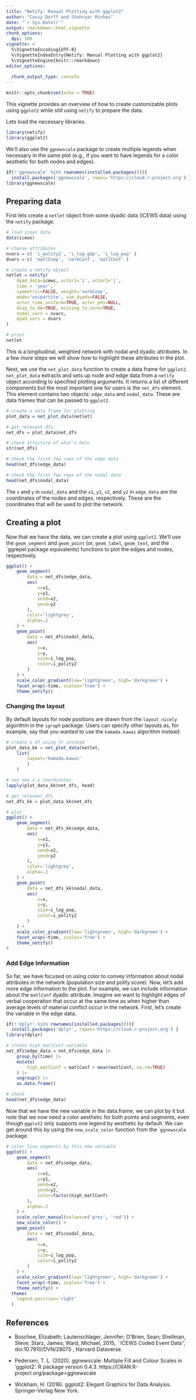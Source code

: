 ```yaml
---
title: "Netify: Manual Plotting with ggplot2"
author: "Cassy Dorff and Shahryar Minhas"
date: "`r Sys.Date()`"
output: rmarkdown::html_vignette
chunk_options:
  dpi: 100
vignette: >
  %\VignetteEncoding{UTF-8}
  %\VignetteIndexEntry{Netify: Manual Plotting with ggplot2}
  %\VignetteEngine{knitr::rmarkdown}
editor_options:
  
  chunk_output_type: console
---
```


```r
knitr::opts_chunk$set(echo = TRUE)
```


This vignette provides an overview of how to create customizable plots using `ggplot2` while still using `netify` to prepare the data. 

Lets load the necessary libraries.

```r
library(netify)
library(ggplot2)
```

We'll also use the `ggnewscale` package to create multiple legends when necessary in the same plot (e.g., if you want to have legends for a color aesthetic for both nodes and edges).

```r
if(!'ggnewscale' %in% rownames(installed.packages())){
  install.packages('ggnewscale', repos='https://cloud.r-project.org') }
library(ggnewscale)
```

##  Preparing data

First lets create a `netlet` object from some dyadic data (ICEWS data) using the `netify` package.

```r
# load icews data
data(icews)

# choose attributes
nvars = c( 'i_polity2', 'i_log_gdp', 'i_log_pop' )
dvars = c( 'matlCoop', 'verbConf', 'matlConf' )

# create a netify object
netlet = netify(
    dyad_data=icews, actor1='i', actor2='j',
    time = 'year',
    symmetric=FALSE, weight='verbCoop',
    mode='unipartite', sum_dyads=FALSE,
    actor_time_uniform=TRUE, actor_pds=NULL,
    diag_to_NA=TRUE, missing_to_zero=TRUE,
    nodal_vars = nvars, 
    dyad_vars = dvars
)

# print
netlet
```

This is a longitudinal, weighted network with nodal and dyadic attributes. In a few more steps we will show how to highlight these attributes in the plot.

Next, we use the `net_plot_data` function to create a data frame for `ggplot2`. `net_plot_data` extracts and sets up node and edge data from a `netify` object according to specified plotting arguments. It returns a list of different components but the most important one for users is the `net_dfs` element. This element contains two objects: `edge_data` and `nodal_data`. These are data frames that can be passed to `ggplot2`.

```r
# create a data frame for plotting
plot_data = net_plot_data(netlet)

# get relevant dfs
net_dfs = plot_data$net_dfs

# check structure of what's here
str(net_dfs)

# check the first few rows of the edge data
head(net_dfs$edge_data)

# check the first few rows of the nodal data
head(net_dfs$nodal_data)
```

The `x` and `y` in `nodal_data` and the `x1`, `y1`, `x2`, and `y2` in `edge_data` are the coordinates of the nodes and edges, respectively. These are the coordinates that will be used to plot the network. 

## Creating a plot

Now that we have the data, we can create a plot using `ggplot2`. We'll use the `geom_segment` and `geom_point` (or, `geom_label`, `geom_text`, and the `ggrepel package equivalents) functions to plot the edges and nodes, respectively.

```r
ggplot() + 
	geom_segment(
		data = net_dfs$edge_data,
		aes(
			x=x1, 
			y=y1, 
			xend=x2, 
			yend=y2
		),
		color='lightgrey',
		alpha=.2
	) +
	geom_point(
		data = net_dfs$nodal_data,
		aes(
			x=x, 
			y=y,
			size=i_log_pop, 
			color=i_polity2
		)
	) +
	scale_color_gradient(low='lightgreen', high='darkgreen') +
	facet_wrap(~time, scales='free') +
	theme_netify()
```

### Changing the layout

By default layouts for node positions are drawn from the `layout_nicely` algorithm in the `igraph` package. Users can specify other layouts as, for example, say that you wanted to use the `kamada.kawai` algorithm instead:

```r
# create a df using fr instead 
plot_data_kk = net_plot_data(netlet, 
    list(
        layout='kamada.kawai'
        )
    )

# see new x-y coordinates
lapply(plot_data_kk$net_dfs, head)

# get relevant dfs
net_dfs_kk = plot_data_kk$net_dfs

# plot
ggplot() + 
	geom_segment(
		data = net_dfs_kk$edge_data,
		aes(
			x=x1, 
			y=y1, 
			xend=x2, 
			yend=y2
		),
		color='lightgrey',
		alpha=.2
	) +
	geom_point(
		data = net_dfs_kk$nodal_data,
		aes(
			x=x, 
			y=y,
			size=i_log_pop, 
			color=i_polity2
		)
	) +
	scale_color_gradient(low='lightgreen', high='darkgreen') +
	facet_wrap(~time, scales='free') +
	theme_netify()
#
```


### Add Edge Information

So far, we have focused on using color to convey information about nodal attributes in the network (population size and polity score). Now, let's add more edge information to the plot. For example, we can include information about the `matlConf` dyadic attribute. Imagine we want to highlight edges of verbal cooperation that occur at the same time as when higher than average levels of material conflict occur in the network. First, let's create the variable in the edge data.

```r
if(!'dplyr' %in% rownames(installed.packages())){
  install.packages('dplyr', repos='https://cloud.r-project.org') }
library(dplyr)

# create high_matlConf variable
net_dfs$edge_data = net_dfs$edge_data |>
    group_by(time) |>
    mutate(
        high_matlConf = matlConf > mean(matlConf, na.rm=TRUE)
    ) |>
    ungroup() |>
    as.data.frame()

# check
head(net_dfs$edge_data)
```    

Now that we have the new variable in the data.frame, we can plot by it but note that we now need a color aesthetic for both points and segments, even though `ggplot2` only supports one legend by aesthetic by default. We can get around this by using the `new_scale_color` function from the ``ggnewscale` package.

```r
# color line segments by this new variable
ggplot() + 
	geom_segment(
		data = net_dfs$edge_data,
		aes(
			x=x1, 
			y=y1, 
			xend=x2, 
			yend=y2,
            color=factor(high_matlConf)
		),
		alpha=.2
	) +
    scale_color_manual(values=c('grey', 'red')) +
    new_scale_color() +
	geom_point(
		data = net_dfs$nodal_data,
		aes(
			x=x, 
			y=y,
			size=i_log_pop, 
			color=i_polity2
		)
	) +
	scale_color_gradient(low='lightgreen', high='darkgreen') +
	facet_wrap(~time, scales='free') +
	theme_netify() +
  theme(
    legend.position='right'
  )
```

## References

- Boschee, Elizabeth; Lautenschlager, Jennifer; O'Brien, Sean; Shellman, Steve; Starz, James; Ward, Michael, 2015, ``ICEWS Coded Event Data'', doi:10.7910/DVN/28075 , Harvard Dataverse.

- Pedersen, T. L. (2020). ggnewscale: Multiple Fill and Colour Scales in 'ggplot2'. R package version 0.4.3. https://CRAN.R-project.org/package=ggnewscale

- Wickham, H. (2016). ggplot2: Elegant Graphics for Data Analysis. Springer-Verlag New York.